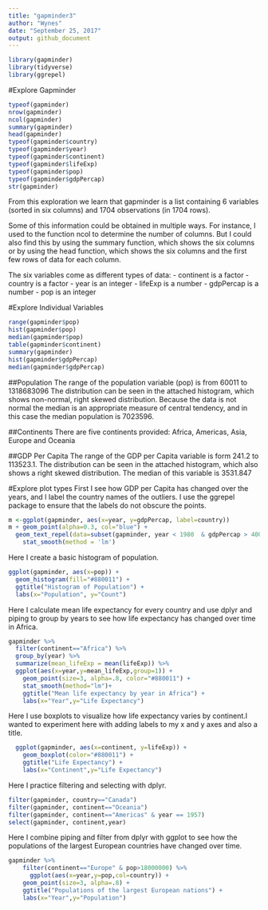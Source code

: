 ```yaml
---
title: "gapminder3"
author: "Wynes"
date: "September 25, 2017"
output: github_document
---
```


```r
library(gapminder)
library(tidyverse)
library(ggrepel)
```

#Explore Gapminder

```r
typeof(gapminder)
nrow(gapminder)
ncol(gapminder)
summary(gapminder)
head(gapminder)
typeof(gapminder$country)
typeof(gapminder$year)
typeof(gapminder$continent)
typeof(gapminder$lifeExp)
typeof(gapminder$pop)
typeof(gapminder$gdpPercap)
str(gapminder)
```
From this exploration we learn that gapminder is a list containing 6 variables (sorted in six columns) and 1704 observations (in 1704 rows).

Some of this information could be obtained in multiple ways. For instance, I used to the function ncol to determine the number of columns. But I could also find this by using the summary function, which shows the six columns or by using the head function, which shows the six columns and the first few rows of data for each column.

The six variables come as different types of data:
- continent is a factor
- country is a factor
- year is an integer
- lifeExp is a number
- gdpPercap is a number
- pop is an integer

#Explore Individual Variables
```r
range(gapminder$pop)
hist(gapminder$pop)
median(gapminder$pop)
table(gapminder$continent)
summary(gapminder)
hist(gapminder$gdpPercap)
median(gapminder$gdpPercap)

```
##Population
The range of the population variable (pop) is from 60011 to 1318683096
The distribution can be seen in the attached histogram, which shows non-normal, right skewed distribution. Because the data is not normal the median is an appropriate measure of central tendency, and in this case the median population is 7023596.

##Continents
There are five continents provided: Africa, Americas, Asia, Europe and Oceania

##GDP Per Capita
The range of the GDP per Capita variable is form 241.2 to 113523.1. The distribution can be seen in the attached histogram, which also shows a right skewed distribution. The median of this variable is 3531.847

#Explore plot types
First I see how GDP per Capita has changed over the years, and I label the country names of the outliers. I use the ggrepel package to ensure that the labels do not obscure the points.

```r
m <-ggplot(gapminder, aes(x=year, y=gdpPercap, label=country))
m + geom_point(alpha=0.3, col="blue") +
  geom_text_repel(data=subset(gapminder, year < 1980  & gdpPercap > 40000)) +
    stat_smooth(method = 'lm')
```


Here I create a basic histogram of population.
```r
ggplot(gapminder, aes(x=pop)) +
  geom_histogram(fill="#880011") +  
  ggtitle("Histogram of Population") +
  labs(x="Population", y="Count")

```

Here I calculate mean life expectancy for every country and use dplyr and piping to group by years to see how life expectancy has changed over time in Africa.
```r
gapminder %>%
  filter(continent=="Africa") %>%
  group_by(year) %>%
  summarize(mean_lifeExp = mean(lifeExp)) %>%
  ggplot(aes(x=year,y=mean_lifeExp,group=1)) + 
    geom_point(size=3, alpha=.8, color="#880011") +
    stat_smooth(method="lm")+
    ggtitle("Mean life expectancy by year in Africa") +
    labs(x="Year",y="Life Expectancy") 
```

Here I use boxplots to visualize how life expectancy varies by continent.I wanted to experiment here with adding labels to my x and y axes and also a title.
```r
  ggplot(gapminder, aes(x=continent, y=lifeExp)) + 
    geom_boxplot(color="#880011") +
    ggtitle("Life Expectancy") +
    labs(x="Continent",y="Life Expectancy") 
```

Here I practice filtering and selecting with dplyr.
```r
filter(gapminder, country=="Canada")
filter(gapminder, continent=="Oceania")
filter(gapminder, continent=="Americas" & year == 1957)
select(gapminder, continent,year)
```

Here I combine piping and filter from dplyr with ggplot to see how the populations of the largest European countries have changed over time. 
```r
gapminder %>% 
    filter(continent=="Europe" & pop>18000000) %>% 
      ggplot(aes(x=year,y=pop,col=country)) + 
    geom_point(size=3, alpha=.8) +
    ggtitle("Populations of the largest European nations") +
    labs(x="Year",y="Population") 
```